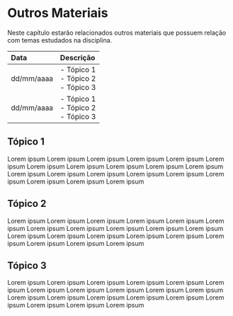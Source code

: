 # Outros Materiais

Neste capítulo estarão relacionados outros materiais que possuem relação com temas estudados na disciplina.

|Data|Descrição|
|:--|:--|
|dd/mm/aaaa|- Tópico 1<br>- Tópico 2<br>- Tópico 3|
|dd/mm/aaaa|- Tópico 1<br>- Tópico 2<br>- Tópico 3|

## Tópico 1

Lorem ipsum Lorem ipsum Lorem ipsum Lorem ipsum Lorem ipsum Lorem ipsum Lorem ipsum Lorem ipsum Lorem ipsum Lorem ipsum Lorem ipsum Lorem ipsum Lorem ipsum Lorem ipsum Lorem ipsum Lorem ipsum Lorem ipsum Lorem ipsum Lorem ipsum Lorem ipsum

## Tópico 2

Lorem ipsum Lorem ipsum Lorem ipsum Lorem ipsum Lorem ipsum Lorem ipsum Lorem ipsum Lorem ipsum Lorem ipsum Lorem ipsum Lorem ipsum Lorem ipsum Lorem ipsum Lorem ipsum Lorem ipsum Lorem ipsum Lorem ipsum Lorem ipsum Lorem ipsum Lorem ipsum

## Tópico 3

Lorem ipsum Lorem ipsum Lorem ipsum Lorem ipsum Lorem ipsum Lorem ipsum Lorem ipsum Lorem ipsum Lorem ipsum Lorem ipsum Lorem ipsum Lorem ipsum Lorem ipsum Lorem ipsum Lorem ipsum Lorem ipsum Lorem ipsum Lorem ipsum Lorem ipsum Lorem ipsum